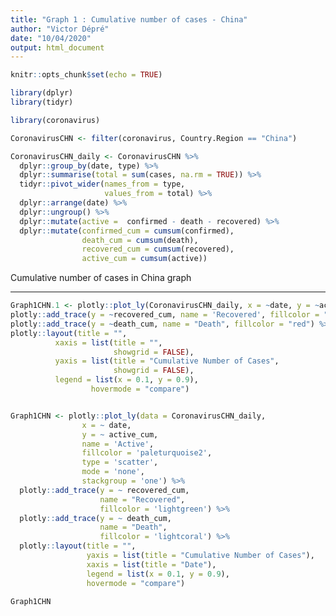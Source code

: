 ```yaml
---
title: "Graph 1 : Cumulative number of cases - China"
author: "Victor Dépré"
date: "10/04/2020"
output: html_document
---
```


<style>
.html-widget {margin: auto;}
</style>
<style>
body {text-align: justify}
</style>

```r
knitr::opts_chunk$set(echo = TRUE)
```



```r
library(dplyr) 
library(tidyr)
```


```r

library(coronavirus)

CoronavirusCHN <- filter(coronavirus, Country.Region == "China")

CoronavirusCHN_daily <- CoronavirusCHN %>% 
  dplyr::group_by(date, type) %>%
  dplyr::summarise(total = sum(cases, na.rm = TRUE)) %>%
  tidyr::pivot_wider(names_from = type,
                     values_from = total) %>%
  dplyr::arrange(date) %>%
  dplyr::ungroup() %>%
  dplyr::mutate(active =  confirmed - death - recovered) %>%
  dplyr::mutate(confirmed_cum = cumsum(confirmed),
                death_cum = cumsum(death),
                recovered_cum = cumsum(recovered),
                active_cum = cumsum(active))

```



Cumulative number of cases in China graph

-------------

```r

Graph1CHN.1 <- plotly::plot_ly(CoronavirusCHN_daily, x = ~date, y = ~active_cum, name = 'Active', type = 'scatter', mode = 'none', stackgroup = 'one', fillcolor = "#1f77b4") %>%
plotly::add_trace(y = ~recovered_cum, name = 'Recovered', fillcolor = "green") %>%
plotly::add_trace(y = ~death_cum, name = "Death", fillcolor = "red") %>%
plotly::layout(title = "",
          xaxis = list(title = "",
                       showgrid = FALSE),
          yaxis = list(title = "Cumulative Number of Cases",
                       showgrid = FALSE),
          legend = list(x = 0.1, y = 0.9),
                  hovermode = "compare")


Graph1CHN <- plotly::plot_ly(data = CoronavirusCHN_daily,
                x = ~ date,
                y = ~ active_cum, 
                name = 'Active', 
                fillcolor = 'paleturquoise2',
                type = 'scatter',
                mode = 'none', 
                stackgroup = 'one') %>%
  plotly::add_trace(y = ~ recovered_cum,
                    name = "Recovered",
                    fillcolor = 'lightgreen') %>%
  plotly::add_trace(y = ~ death_cum,
                    name = "Death",
                    fillcolor = 'lightcoral') %>%
  plotly::layout(title = "",
                 yaxis = list(title = "Cumulative Number of Cases"),
                 xaxis = list(title = "Date"),
                 legend = list(x = 0.1, y = 0.9),
                 hovermode = "compare")

Graph1CHN

```